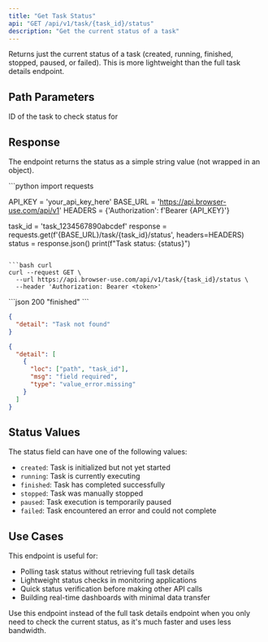 ```yaml
---
title: "Get Task Status"
api: "GET /api/v1/task/{task_id}/status"
description: "Get the current status of a task"
---
```


Returns just the current status of a task (created, running, finished, stopped, paused, or failed). This is more lightweight than the full task details endpoint.

## Path Parameters

<ParamField path="task_id" type="string" required>
  ID of the task to check status for
</ParamField>

## Response

The endpoint returns the status as a simple string value (not wrapped in an object).

<RequestExample>
```python
import requests

API_KEY = 'your_api_key_here'
BASE_URL = 'https://api.browser-use.com/api/v1'
HEADERS = {'Authorization': f'Bearer {API_KEY}'}

task_id = 'task_1234567890abcdef'
response = requests.get(f'{BASE_URL}/task/{task_id}/status', headers=HEADERS)
status = response.json()
print(f"Task status: {status}")
```

```bash curl
curl --request GET \
  --url https://api.browser-use.com/api/v1/task/{task_id}/status \
  --header 'Authorization: Bearer <token>'
```
</RequestExample>

<ResponseExample>
```json 200
"finished"
```

```json 404
{
  "detail": "Task not found"
}
```

```json 422
{
  "detail": [
    {
      "loc": ["path", "task_id"],
      "msg": "field required",
      "type": "value_error.missing"
    }
  ]
}
```
</ResponseExample>

## Status Values

The status field can have one of the following values:

- `created`: Task is initialized but not yet started
- `running`: Task is currently executing
- `finished`: Task has completed successfully
- `stopped`: Task was manually stopped
- `paused`: Task execution is temporarily paused
- `failed`: Task encountered an error and could not complete

## Use Cases

This endpoint is useful for:
- Polling task status without retrieving full task details
- Lightweight status checks in monitoring applications
- Quick status verification before making other API calls
- Building real-time dashboards with minimal data transfer

<Tip>
Use this endpoint instead of the full task details endpoint when you only need to check the current status, as it's much faster and uses less bandwidth.
</Tip> 
